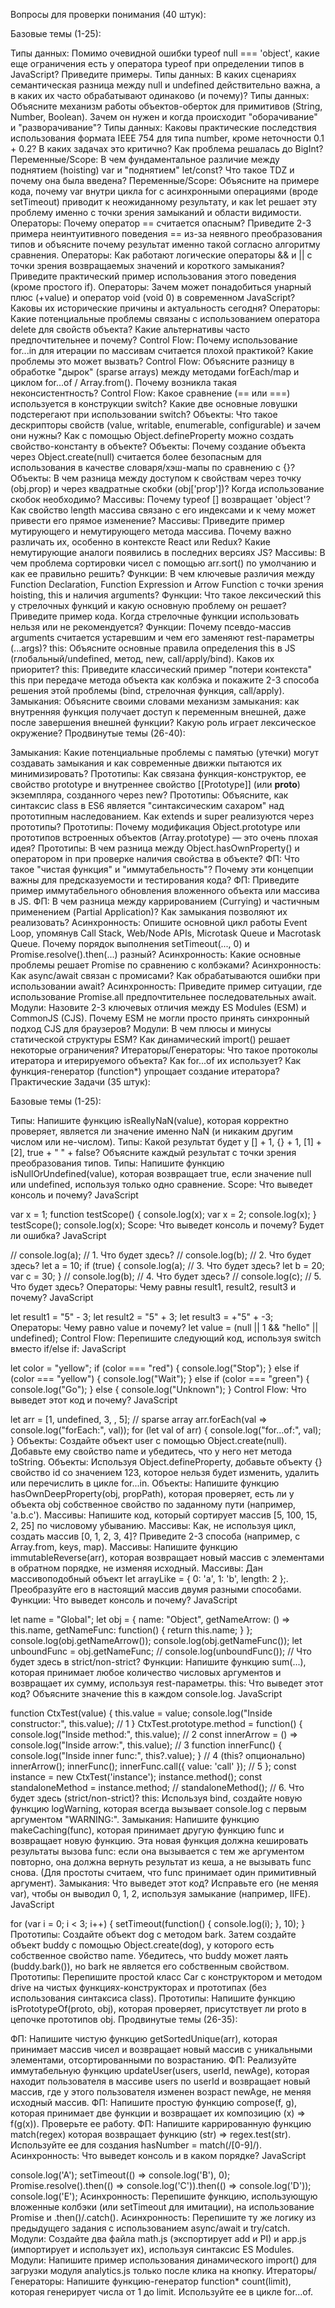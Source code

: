 Вопросы для проверки понимания (40 штук):

Базовые темы (1-25):

Типы данных: Помимо очевидной ошибки typeof null === 'object', какие еще ограничения есть у оператора typeof при определении типов в JavaScript? Приведите примеры.
Типы данных: В каких сценариях семантическая разница между null и undefined действительно важна, а в каких их часто обрабатывают одинаково (и почему)?
Типы данных: Объясните механизм работы объектов-оберток для примитивов (String, Number, Boolean). Зачем он нужен и когда происходит "оборачивание" и "разворачивание"?
Типы данных: Каковы практические последствия использования формата IEEE 754 для типа number, кроме неточности 0.1 + 0.2? В каких задачах это критично? Как проблема решалась до BigInt?
Переменные/Scope: В чем фундаментальное различие между поднятием (hoisting) var и "поднятием" let/const? Что такое TDZ и почему она была введена?
Переменные/Scope: Объясните на примере кода, почему var внутри цикла for с асинхронными операциями (вроде setTimeout) приводит к неожиданному результату, и как let решает эту проблему именно с точки зрения замыканий и области видимости.
Операторы: Почему оператор == считается опасным? Приведите 2-3 примера неинтуитивного поведения == из-за неявного преобразования типов и объясните почему результат именно такой согласно алгоритму сравнения.
Операторы: Как работают логические операторы && и || с точки зрения возвращаемых значений и короткого замыкания? Приведите практический пример использования этого поведения (кроме простого if).
Операторы: Зачем может понадобиться унарный плюс (+value) и оператор void (void 0) в современном JavaScript? Каковы их исторические причины и актуальность сегодня?
Операторы: Какие потенциальные проблемы связаны с использованием оператора delete для свойств объекта? Какие альтернативы часто предпочтительнее и почему?
Control Flow: Почему использование for...in для итерации по массивам считается плохой практикой? Какие проблемы это может вызвать?
Control Flow: Объясните разницу в обработке "дырок" (sparse arrays) между методами forEach/map и циклом for...of / Array.from(). Почему возникла такая неконсистентность?
Control Flow: Какое сравнение (== или ===) используется в конструкции switch? Какие две основные ловушки подстерегают при использовании switch?
Объекты: Что такое дескрипторы свойств (value, writable, enumerable, configurable) и зачем они нужны? Как с помощью Object.defineProperty можно создать свойство-константу в объекте?
Объекты: Почему создание объекта через Object.create(null) считается более безопасным для использования в качестве словаря/хэш-мапы по сравнению с {}?
Объекты: В чем разница между доступом к свойствам через точку (obj.prop) и через квадратные скобки (obj['prop'])? Когда использование скобок необходимо?
Массивы: Почему typeof [] возвращает 'object'? Как свойство length массива связано с его индексами и к чему может привести его прямое изменение?
Массивы: Приведите пример мутирующего и немутирующего метода массива. Почему важно различать их, особенно в контексте React или Redux? Какие немутирующие аналоги появились в последних версиях JS?
Массивы: В чем проблема сортировки чисел с помощью arr.sort() по умолчанию и как ее правильно решить?
Функции: В чем ключевые различия между Function Declaration, Function Expression и Arrow Function с точки зрения hoisting, this и наличия arguments?
Функции: Что такое лексический this у стрелочных функций и какую основную проблему он решает? Приведите пример кода. Когда стрелочные функции использовать нельзя или не рекомендуется?
Функции: Почему псевдо-массив arguments считается устаревшим и чем его заменяют rest-параметры (...args)?
this: Объясните основные правила определения this в JS (глобальный/undefined, метод, new, call/apply/bind). Каков их приоритет?
this: Приведите классический пример "потери контекста" this при передаче метода объекта как колбэка и покажите 2-3 способа решения этой проблемы (bind, стрелочная функция, call/apply).
Замыкания: Объясните своими словами механизм замыкания: как внутренняя функция получает доступ к переменным внешней, даже после завершения внешней функции? Какую роль играет лексическое окружение?
Продвинутые темы (26-40):

Замыкания: Какие потенциальные проблемы с памятью (утечки) могут создавать замыкания и как современные движки пытаются их минимизировать?
Прототипы: Как связана функция-конструктор, ее свойство prototype и внутреннее свойство [[Prototype]] (или __proto__) экземпляра, созданного через new?
Прототипы: Объясните, как синтаксис class в ES6 является "синтаксическим сахаром" над прототипным наследованием. Как extends и super реализуются через прототипы?
Прототипы: Почему модификация Object.prototype или прототипов встроенных объектов (Array.prototype) — это очень плохая идея?
Прототипы: В чем разница между Object.hasOwnProperty() и оператором in при проверке наличия свойства в объекте?
ФП: Что такое "чистая функция" и "иммутабельность"? Почему эти концепции важны для предсказуемости и тестирования кода?
ФП: Приведите пример иммутабельного обновления вложенного объекта или массива в JS.
ФП: В чем разница между каррированием (Currying) и частичным применением (Partial Application)? Как замыкания позволяют их реализовать?
Асинхронность: Опишите основной цикл работы Event Loop, упомянув Call Stack, Web/Node APIs, Microtask Queue и Macrotask Queue. Почему порядок выполнения setTimeout(..., 0) и Promise.resolve().then(...) разный?
Асинхронность: Какие основные проблемы решает Promise по сравнению с колбэками?
Асинхронность: Как async/await связан с промисами? Как обрабатываются ошибки при использовании await?
Асинхронность: Приведите пример ситуации, где использование Promise.all предпочтительнее последовательных await.
Модули: Назовите 2-3 ключевых отличия между ES Modules (ESM) и CommonJS (CJS). Почему ESM не могли просто принять синхронный подход CJS для браузеров?
Модули: В чем плюсы и минусы статической структуры ESM? Как динамический import() решает некоторые ограничения?
Итераторы/Генераторы: Что такое протоколы итератора и итерируемого объекта? Как for...of их использует? Как функция-генератор (function*) упрощает создание итератора?
Практические Задачи (35 штук):

Базовые темы (1-25):

Типы: Напишите функцию isReallyNaN(value), которая корректно проверяет, является ли значение именно NaN (и никаким другим числом или не-числом).
Типы: Какой результат будет у [] + 1, {} + 1, [1] + [2], true + " " + false? Объясните каждый результат с точки зрения преобразования типов.
Типы: Напишите функцию isNullOrUndefined(value), которая возвращает true, если значение null или undefined, используя только одно сравнение.
Scope: Что выведет консоль и почему?
JavaScript

var x = 1;
function testScope() {
  console.log(x);
  var x = 2;
  console.log(x);
}
testScope();
console.log(x);
Scope: Что выведет консоль и почему? Будет ли ошибка?
JavaScript

// console.log(a); // 1. Что будет здесь?
// console.log(b); // 2. Что будет здесь?
let a = 10;
if (true) {
  console.log(a); // 3. Что будет здесь?
  let b = 20;
  var c = 30;
}
// console.log(b); // 4. Что будет здесь?
// console.log(c); // 5. Что будет здесь?
Операторы: Чему равны result1, result2, result3 и почему?
JavaScript

let result1 = "5" - 3;
let result2 = "5" + 3;
let result3 = +"5" + -3;
Операторы: Чему равно value и почему? let value = (null || 1 && "hello" || undefined);
Control Flow: Перепишите следующий код, используя switch вместо if/else if:
JavaScript

let color = "yellow";
if (color === "red") { console.log("Stop"); }
else if (color === "yellow") { console.log("Wait"); }
else if (color === "green") { console.log("Go"); }
else { console.log("Unknown"); }
Control Flow: Что выведет этот код и почему?
JavaScript

let arr = [1, undefined, 3, , 5]; // sparse array
arr.forEach(val => console.log("forEach:", val));
for (let val of arr) { console.log("for...of:", val); }
Объекты: Создайте объект user с помощью Object.create(null). Добавьте ему свойство name и убедитесь, что у него нет метода toString.
Объекты: Используя Object.defineProperty, добавьте объекту {} свойство id со значением 123, которое нельзя будет изменить, удалить или перечислить в цикле for...in.
Объекты: Напишите функцию hasOwnDeepProperty(obj, propPath), которая проверяет, есть ли у объекта obj собственное свойство по заданному пути (например, 'a.b.c').
Массивы: Напишите код, который сортирует массив [5, 100, 15, 2, 25] по числовому убыванию.
Массивы: Как, не используя цикл, создать массив [0, 1, 2, 3, 4]? Приведите 2-3 способа (например, с Array.from, keys, map).
Массивы: Напишите функцию immutableReverse(arr), которая возвращает новый массив с элементами в обратном порядке, не изменяя исходный.
Массивы: Дан массивоподобный объект let arrayLike = { 0: 'a', 1: 'b', length: 2 };. Преобразуйте его в настоящий массив двумя разными способами.
Функции: Что выведет консоль и почему?
JavaScript

let name = "Global";
let obj = {
  name: "Object",
  getNameArrow: () => this.name,
  getNameFunc: function() { return this.name; }
};
console.log(obj.getNameArrow());
console.log(obj.getNameFunc());
let unboundFunc = obj.getNameFunc;
// console.log(unboundFunc()); // Что будет здесь в strict/non-strict?
Функции: Напишите функцию sum(...), которая принимает любое количество числовых аргументов и возвращает их сумму, используя rest-параметры.
this: Что выведет этот код? Объясните значение this в каждом console.log.
JavaScript

function CtxTest(value) {
  this.value = value;
  console.log("Inside constructor:", this.value); // 1
}
CtxTest.prototype.method = function() {
  console.log("Inside method:", this.value); // 2
  const innerArrow = () => console.log("Inside arrow:", this.value); // 3
  function innerFunc() { console.log("Inside inner func:", this?.value); } // 4 (this? опционально)
  innerArrow();
  innerFunc();
  innerFunc.call({ value: 'call' }); // 5
};
const instance = new CtxTest('instance');
instance.method();
const standaloneMethod = instance.method;
// standaloneMethod(); // 6. Что будет здесь (strict/non-strict)?
this: Используя bind, создайте новую функцию logWarning, которая всегда вызывает console.log с первым аргументом "WARNING:".
Замыкания: Напишите функцию makeCaching(func), которая принимает другую функцию func и возвращает новую функцию. Эта новая функция должна кешировать результаты вызова func: если она вызывается с тем же аргументом повторно, она должна вернуть результат из кеша, а не вызывать func снова. (Для простоты считаем, что func принимает один примитивный аргумент).
Замыкания: Что выведет этот код? Исправьте его (не меняя var), чтобы он выводил 0, 1, 2, используя замыкание (например, IIFE).
JavaScript

for (var i = 0; i < 3; i++) {
  setTimeout(function() { console.log(i); }, 10);
}
Прототипы: Создайте объект dog с методом bark. Затем создайте объект buddy с помощью Object.create(dog), у которого есть собственное свойство name. Убедитесь, что buddy может лаять (buddy.bark()), но bark не является его собственным свойством.
Прототипы: Перепишите простой класс Car с конструктором и методом drive на чистых функциях-конструкторах и прототипах (без использования синтаксиса class).
Прототипы: Напишите функцию isPrototypeOf(proto, obj), которая проверяет, присутствует ли proto в цепочке прототипов obj.
Продвинутые темы (26-35):

ФП: Напишите чистую функцию getSortedUnique(arr), которая принимает массив чисел и возвращает новый массив с уникальными элементами, отсортированными по возрастанию.
ФП: Реализуйте иммутабельную функцию updateUser(users, userId, newAge), которая находит пользователя в массиве users по userId и возвращает новый массив, где у этого пользователя изменен возраст newAge, не меняя исходный массив.
ФП: Напишите простую функцию compose(f, g), которая принимает две функции и возвращает их композицию (x) => f(g(x)). Проверьте ее работу.
ФП: Напишите каррированную функцию match(regex) которая возвращает функцию (str) => regex.test(str). Используйте ее для создания hasNumber = match(/[0-9]/).
Асинхронность: Что выведет консоль и в каком порядке?
JavaScript

console.log('A');
setTimeout(() => console.log('B'), 0);
Promise.resolve().then(() => console.log('C')).then(() => console.log('D'));
console.log('E');
Асинхронность: Перепишите функцию, использующую вложенные колбэки (или setTimeout для имитации), на использование Promise и .then()/.catch().
Асинхронность: Перепишите ту же логику из предыдущего задания с использованием async/await и try/catch.
Модули: Создайте два файла math.js (экспортирует add и PI) и app.js (импортирует и использует их), используя синтаксис ES Modules.
Модули: Напишите пример использования динамического import() для загрузки модуля analytics.js только после клика на кнопку.
Итераторы/Генераторы: Напишите функцию-генератор function* count(limit), которая генерирует числа от 1 до limit. Используйте ее в цикле for...of.
